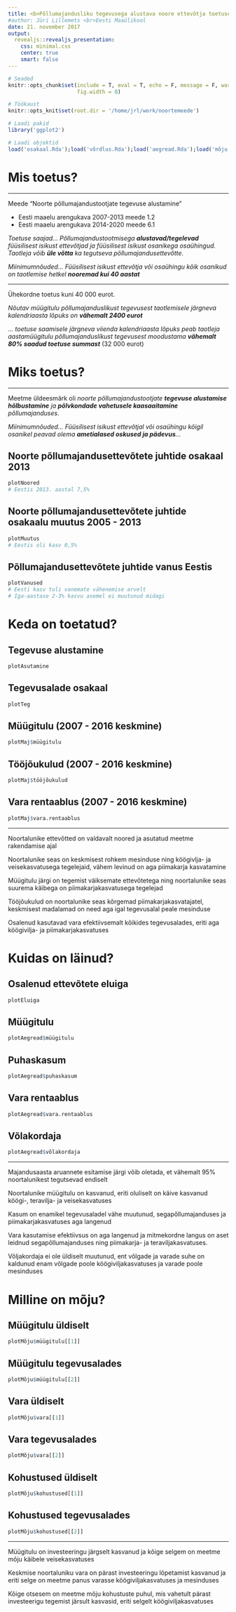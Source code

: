 ```yaml
---
title: <b>Põllumajandusliku tegevusega alustava noore ettevõtja toetuse mõju</b>
#author: Jüri Lillemets <br>Eesti Maaülikool
date: 21. november 2017
output: 
  revealjs::revealjs_presentation:
    css: minimal.css
    center: true
    smart: false
---
```


```r
# Seaded
knitr::opts_chunk$set(include = T, eval = T, echo = F, message = F, warning = F, 
                      fig.width = 8)

# Töökaust
knitr::opts_knit$set(root.dir = '/home/jrl/work/noortemeede') 

# Laadi pakid
library('ggplot2')

# Laadi objektid
load('osakaal.Rda');load('võrdlus.Rda');load('aegread.Rda');load('mõju.Rda')
```

# Mis toetus?

---

Meede "Noorte põllumajandustootjate tegevuse alustamine"

- Eesti maaelu arengukava 2007-2013 meede 1.2
- Eesti maaelu arengukava 2014-2020 meede 6.1

_Toetuse saajad... Põllumajandustootmisega **alustavad/tegelevad** füüsilisest isikust ettevõtjad ja füüsilisest isikust osanikega osaühingud. Taotleja võib **üle võtta** ka tegutseva põllumajandusettevõtte._

_Miinimumnõuded... Füüsilisest isikust ettevõtja või osaühingu kõik osanikud on taotlemise hetkel **nooremad kui 40 aastat**_

---

Ühekordne toetus kuni 40 000 eurot.

_Nõutav müügitulu põllumajanduslikust tegevusest taotlemisele järgneva kalendriaasta lõpuks on **vähemalt 2400 eurot**_

_... toetuse saamisele järgneva viienda kalendriaasta lõpuks peab taotleja aastamüügitulu põllumajanduslikust tegevusest moodustama **vähemalt 80% saadud toetuse summast**_ (32 000 eurot)

# Miks toetus?

---

Meetme üldeesmärk oli _noorte põllumajandustootjate **tegevuse alustamise hõlbustamine** ja **põlvkondade vahetusele kaasaaitamine** põllumajanduses_.

_Miinimumnõuded... Füüsilisest isikust ettevõtjal või osaühingu kõigil osanikel peavad olema **ametialased oskused ja pädevus**..._

## Noorte põllumajandusettevõtete juhtide osakaal 2013

``` r
plotNoored
# Eestis 2013. aastal 7,5%
```

## Noorte põllumajandusettevõtete juhtide osakaalu muutus 2005 - 2013

``` r
plotMuutus
# Eestis oli kasv 0,5%
```

## Põllumajandusettevõtete juhtide vanus Eestis

``` r
plotVanused
# Eesti kasv tuli vanemate vähenemise arvelt
# Iga-aastase 2-3% kasvu asemel ei muutunud midagi
```

# Keda on toetatud?

## Tegevuse alustamine

``` r
plotAsutamine
```

## Tegevusalade osakaal

``` r
plotTeg
```

## Müügitulu (2007 - 2016 keskmine)

``` r
plotMaj$müügitulu
```

## Tööjõukulud (2007 - 2016 keskmine)

``` r
plotMaj$tööjõukulud
```

## Vara rentaablus (2007 - 2016 keskmine)

``` r
plotMaj$vara.rentaablus
```

---

Noortalunike ettevõtted on valdavalt noored ja asutatud meetme rakendamise ajal

Noortalunike seas on keskmisest rohkem mesinduse ning köögivlja- ja veisekasvatusega tegelejaid, vähem levinud on aga piimakarja kasvatamine

Müügitulu järgi on tegemist väiksemate ettevõtetega ning noortalunike seas suurema käibega on piimakarjakasvatusega tegelejad

Tööjõukulud on noortalunike seas kõrgemad piimakarjakasvatajatel, keskmisest madalamad on need aga igal tegevusalal peale mesinduse

Osalenud kasutavad vara efektiivsemalt kõikides tegevusalades, eriti aga köögivilja- ja piimakarjakasvatuses

# Kuidas on läinud?

## Osalenud ettevõtete eluiga

``` r
plotEluiga
```

## Müügitulu

``` r
plotAegread$müügitulu
```

## Puhaskasum

``` r
plotAegread$puhaskasum
```

## Vara rentaablus

``` r
plotAegread$vara.rentaablus
```

## Võlakordaja

``` r
plotAegread$võlakordaja
```

---

Majandusaasta aruannete esitamise järgi võib oletada, et vähemalt 95% noortalunikest tegutsevad endiselt

Noortalunike müügitulu on kasvanud, eriti oluliselt on käive kasvanud köögi-, teravilja- ja veisekasvatuses

Kasum on enamikel tegevusaladel vähe muutunud, segapõllumajanduses ja piimakarjakasvatuses aga langenud

Vara kasutamise efektiivsus on aga langenud ja mitmekordne langus on aset leidnud segapõllumajanduses ning piimakarja- ja teraviljakasvatuses.

Võljakordaja ei ole üldiselt muutunud, ent võlgade ja varade suhe on kaldunud enam võlgade poole köögiviljakasvatuses ja varade poole mesinduses

# Milline on mõju?

## Müügitulu üldiselt

``` r
plotMõju$müügitulu[[1]]
```

## Müügitulu tegevusalades

``` r
plotMõju$müügitulu[[2]]
```

## Vara üldiselt

``` r
plotMõju$vara[[1]]
```

## Vara tegevusalades

``` r
plotMõju$vara[[2]]
```

## Kohustused üldiselt

``` r
plotMõju$kohustused[[1]]
```

## Kohustused tegevusalades

``` r
plotMõju$kohustused[[2]]
```

---

Müügitulu on investeeringu järgselt kasvanud ja kõige selgem on meetme mõju käibele veisekasvatuses

Keskmise noortaluniku vara on pärast investeeringu lõpetamist kasvanud ja eriti selge on meetme panus varasse köögiviljakasvatuses ja mesinduses

Kõige otsesem on meetme mõju kohustuste puhul, mis vahetult pärast investeerigu tegemist järsult kasvasid, eriti selgelt köögiviljakasvatuses

# {data-background='https://c2.staticflickr.com/4/3852/14202918250_921638aab8_h.jpg'}